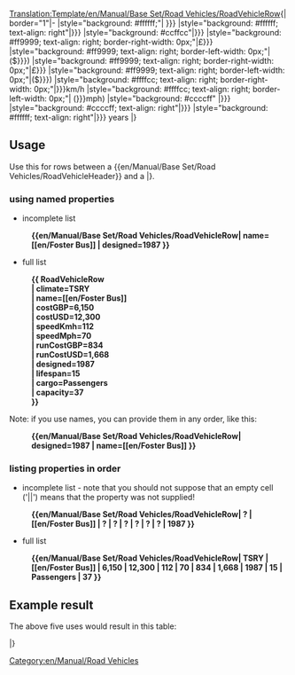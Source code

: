 <noinclude>[[Translation:Template/en/Manual/Base Set/Road Vehicles/RoadVehicleRow]]</noinclude><noinclude>{| border="1"</noinclude><includeonly>|-</includeonly>
|style="background: #ffffff;"| {{{1|{{{climate|?}}}}}}
|style="background: #ffffff; text-align: right"|{{{9|{{{designed|?}}}}}}
|style="background: #ccffcc"|{{{2|{{{name|?}}}}}}
|style="background: #ff9999; text-align: right; border-right-width: 0px;"|£{{{3|{{{costGBP| ?}}}}}}
|style="background: #ff9999; text-align: right; border-left-width: 0px;"|(${{{4|{{{costUSD| ?}}}}}})
|style="background: #ff9999; text-align: right; border-right-width: 0px;"|£{{{7|{{{runCostGBP|?}}}}}}
|style="background: #ff9999; text-align: right; border-left-width: 0px;"|(${{{8|{{{runCostUSD| ?}}}}}})
|style="background: #ffffcc; text-align: right; border-right-width: 0px;"|{{{5|{{{speedKmh|? }}}}}}km/h
|style="background: #ffffcc; text-align: right; border-left-width: 0px;"| ({{{6|{{{speedMph|? }}}}}}mph)
|style="background: #ccccff"                   |{{{11|{{{cargo|?}}}}}}
|style="background: #ccccff; text-align: right"|{{{12|{{{capacity|?}}}}}}
|style="background: #ffffff; text-align: right"|{{{10|{{{lifespan|?}}}}}} years<noinclude>
|}
== Usage ==

Use this for rows between a <nowiki>{{en/Manual/Base Set/Road Vehicles/RoadVehicleHeader}}</nowiki> and a |}.

=== using named properties ===

* incomplete list
:'''<nowiki>{{en/Manual/Base Set/Road Vehicles/RoadVehicleRow| name=[[en/Foster Bus]] | designed=1987 }}</nowiki>'''

* full list
:'''<nowiki>{{ RoadVehicleRow</nowiki>'''
:'''| climate=TSRY'''
:'''<nowiki>| name=[[en/Foster Bus]]</nowiki>'''
:'''| costGBP=6,150'''
:'''| costUSD=12,300'''
:'''| speedKmh=112'''
:'''| speedMph=70'''
:'''| runCostGBP=834'''
:'''| runCostUSD=1,668'''
:'''| designed=1987'''
:'''| lifespan=15'''
:'''| cargo=Passengers'''
:'''| capacity=37'''
:'''}}'''

Note: if you use names, you can provide them in any order, like this:
:'''<nowiki>{{en/Manual/Base Set/Road Vehicles/RoadVehicleRow| designed=1987 | name=[[en/Foster Bus]] }}</nowiki>'''

=== listing properties in order ===

* incomplete list - note that you should not suppose that an empty cell ('||') means that the property was not supplied!
:'''<nowiki>{{en/Manual/Base Set/Road Vehicles/RoadVehicleRow| ? | [[en/Foster Bus]] | ? | ? | ? | ? | ? | ? | 1987 }}</nowiki>'''

* full list
:'''<nowiki>{{en/Manual/Base Set/Road Vehicles/RoadVehicleRow| TSRY | [[en/Foster Bus]] | 6,150 | 12,300 | 112 | 70 | 834 | 1,668 | 1987 | 15 | Passengers | 37 }}</nowiki>'''

== Example result ==

The above five uses would result in this table:

{{en/Manual/Base Set/Road Vehicles/RoadVehicleHeader}}

{{en/Manual/Base Set/Road Vehicles/RoadVehicleRow| name=[[en/Foster Bus]] | designed=1987 }}

{{en/Manual/Base Set/Road Vehicles/RoadVehicleRow| climate=TSRY
| name=[[en/Foster Bus]]
| costGBP=6,150
| costUSD=12,300
| speedKmh=112
| speedMph=70
| runCostGBP=834
| runCostUSD=1,668
| designed=1987
| lifespan=15
| cargo=Passengers
| capacity=37
}}

{{en/Manual/Base Set/Road Vehicles/RoadVehicleRow| designed=1987 | name=[[en/Foster Bus]] }}

{{en/Manual/Base Set/Road Vehicles/RoadVehicleRow| ? | [[en/Foster Bus]] | ? | ? | ? | ? | ? | ? | 1987 }}

{{en/Manual/Base Set/Road Vehicles/RoadVehicleRow| TSRY | [[en/Foster Bus]] | 6,150 | 12,300 | 112 | 70 | 834 | 1,668 | 1987 | 15 | Passengers | 37 }}

|}

[[Category:en/Manual/Road Vehicles]]
</noinclude>